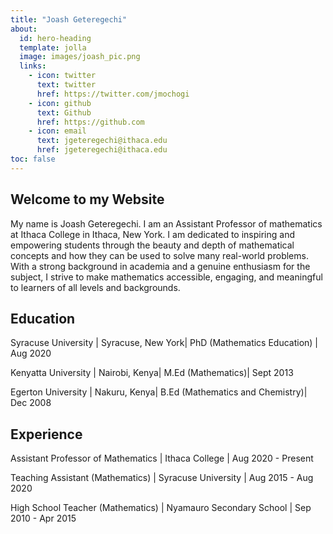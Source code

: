 ```yaml
---
title: "Joash Geteregechi"
about:
  id: hero-heading
  template: jolla
  image: images/joash_pic.png
  links:
    - icon: twitter
      text: twitter
      href: https://twitter.com/jmochogi
    - icon: github
      text: Github
      href: https://github.com
    - icon: email
      text: jgeteregechi@ithaca.edu
      href: jgeteregechi@ithaca.edu 
toc: false
---
```


## Welcome to my Website

::: {#hero-heading}
My name is Joash Geteregechi. I am an Assistant Professor of mathematics at Ithaca College in Ithaca, New York. I am dedicated to inspiring and empowering students through the beauty and depth of mathematical concepts and how they can be used to solve many real-world problems. With a strong background in academia and a genuine enthusiasm for the subject, I strive to make mathematics accessible, engaging, and meaningful to learners of all levels and backgrounds.

## Education

Syracuse University \| Syracuse, New York\| PhD (Mathematics Education) \| Aug 2020

Kenyatta University \| Nairobi, Kenya\| M.Ed (Mathematics)\| Sept 2013

Egerton University \| Nakuru, Kenya\| B.Ed (Mathematics and Chemistry)\| Dec 2008

## Experience

Assistant Professor of Mathematics \| Ithaca College \| Aug 2020 - Present

Teaching Assistant (Mathematics) \| Syracuse University \| Aug 2015 - Aug 2020

High School Teacher (Mathematics) \| Nyamauro Secondary School \| Sep 2010 - Apr 2015

:::

 